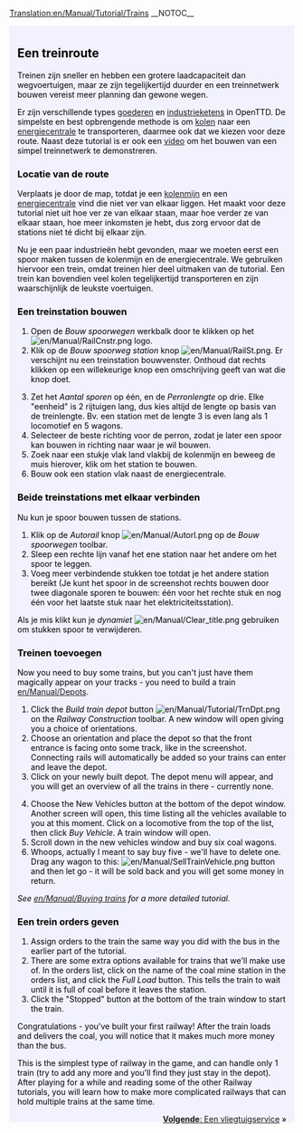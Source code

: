 [[Translation:en/Manual/Tutorial/Trains]]
{{nl/Vertaling|en/Manual/Tutorial/Trains|25}}
__NOTOC__
{{en/Tabs|5|3
|nl/Manual/Tutorial/Tutorial|1. Starten<!--
-->|nl/Manual/Tutorial/Bussen|2. Bussen<!--
-->|nl/Manual/Tutorial/Treinen|3. Treinen<!--
-->|nl/Manual/Tutorial/Vliegtuigen|4. Vliegtuigen<!--
-->|nl/Manual/Tutorial/Conclusie|5. Conclusie}}
<div style="padding:.5em 1em 1em 1em; border-top:none; background-color:#f1f2fe; color:#000;">
{{nl/Manual/Tutorial/Tutorial}}
==Een treinroute==
Treinen zijn sneller en hebben een grotere laadcapaciteit dan wegvoertuigen, maar ze zijn tegelijkertijd duurder en een treinnetwerk bouwen vereist meer planning dan gewone wegen.

Er zijn verschillende types [[nl/Manual/Base Set/Cargos/Goederen|goederen]] en [[nl/Manual/Industrie|industrie]]ketens in OpenTTD. De simpelste en best opbrengende methode is om [[nl/Manual/Base Set/Cargos/Kolen|kolen]] naar een [[nl/Manual/Base Set/Industries/Energiecentrale|energiecentrale]] te transporteren, daarmee ook dat we kiezen voor deze route. Naast deze tutorial is er ook een [http://www.cs.helsinki.fi/u/ihonkone/ottd_tut.ogg video] om het bouwen van een simpel treinnetwerk te demonstreren.

===Locatie van de route===
Verplaats je door de map, totdat je een [[nl/Manual/Base Set/Industries/Kolenmijn|kolenmijn]] en een [[nl/Manual/Base Set/Industries/Energiecentrale|energiecentrale]] vind die niet ver van elkaar liggen. Het maakt voor deze tutorial niet uit hoe ver ze van elkaar staan, maar hoe verder ze van elkaar staan, hoe meer inkomsten je hebt, dus zorg ervoor dat de stations niet té dicht bij elkaar zijn.
{{en/Phototable|[[File:en/Manual/Tutorial/Tutorial1.png|400px]]|Een energiecentrale vlakbij een kolenmijn.|none}}

Nu je een paar industrieën hebt gevonden, maar we moeten eerst een spoor maken tussen de kolenmijn en de energiecentrale. We gebruiken hiervoor een trein, omdat treinen hier deel uitmaken van de tutorial. Een trein kan bovendien veel kolen tegelijkertijd transporteren en zijn waarschijnlijk de leukste voertuigen.

===Een treinstation bouwen===
{{en/Phototable|[[File:nl/Manual/Bouw spoorwegen.png]]|De ''Bouw spoorwegen'' werkbalk.|none|6=:}}
#Open de ''Bouw spoorwegen'' werkbalk door te klikken op het [[File:en/Manual/RailCnstr.png]] logo.
#Klik op de ''Bouw spoorweg station'' knop [[File:en/Manual/RailSt.png]]. Er verschijnt nu een treinstation bouwvenster. Onthoud dat rechts klikken op een willekeurige knop een omschrijving geeft van wat die knop doet.
{{en/Phototable|[[File:nl/Manual/Stationgui.png]]|Het stationskeuze venster.|none|6=:}}
<ol start="3">
<li>Zet het ''Aantal sporen'' op één, en de ''Perronlengte'' op drie. Elke "eenheid" is 2 rijtuigen lang, dus kies altijd de lengte op basis van de treinlengte. Bv. een station met de lengte 3 is even lang als 1 locomotief en 5 wagons.
<li>Selecteer de beste richting voor de perron, zodat je later een spoor kan bouwen in richting naar waar je wil bouwen.
<li> Zoek naar een stukje vlak land vlakbij de kolenmijn en beweeg de muis hierover, klik om het station te bouwen.
<li> Bouw ook een station vlak naast de energiecentrale.
</ol>
{{en/Phototable|[[File:en/Manual/Tutorial/Tutorial2.png|400px]]|Jouw stations vlak naast industie.|none|6=:}}

===Beide treinstations met elkaar verbinden===
Nu kun je spoor bouwen tussen de stations.

#Klik op de  ''Autorail'' knop [[File:en/Manual/Autorl.png]] op de ''Bouw spoorwegen'' toolbar.
#Sleep een rechte lijn vanaf het ene station naar het andere om het spoor te leggen.
#Voeg meer verbindende stukken toe totdat je het andere station bereikt (Je kunt het spoor in de screenshot rechts bouwen door twee diagonale sporen te bouwen: één voor het rechte stuk en nog één voor het laatste stuk naar het elektriciteitsstation).
{{en/Phototable|[[File:en/Manual/Tutorial/Tutorial3.png|400px]]|Verbonden stations.|none|6=:}}

Als je mis klikt kun je ''dynamiet'' [[File:en/Manual/Clear title.png]] gebruiken om stukken spoor te verwijderen.

===Treinen toevoegen===
Now you need to buy some trains, but you can't just have them magically appear on your tracks - you need to build a train [[en/Manual/Depots]].

#Click the ''Build train depot'' button [[File:en/Manual/Tutorial/TrnDpt.png]] on the ''Railway Construction'' toolbar. A new window will open giving you a choice of orientations. 
#Choose an orientation and place the depot so that the front entrance is facing onto some track, like in the screenshot. Connecting rails will automatically be added so your trains can enter and leave the depot.
#Click on your newly built depot. The depot menu will appear, and you will get an overview of all the trains in there - currently none.
{{en/Phototable|[[File:en/Manual/Tutorial/Tutorial4.png|400px]]|The depot window|none|6=:}}
<ol start="4">
<li>Choose the New Vehicles button at the bottom of the depot window. Another screen will open, this time listing all the vehicles available to you at this moment. Click on a locomotive from the top of the list, then click ''Buy Vehicle''. A train window will open.
<li>Scroll down in the new vehicles window and buy six coal wagons.  
<li>Whoops, actually I meant to say buy five - we'll have to delete one. Drag any wagon to this: [[File:en/Manual/SellTrainVehicle.png]] button and then let go - it will be sold back and you will get some money in return.
</ol>
''See [[en/Manual/Buying trains]] for a more detailed tutorial.''

===Een trein orders geven===
#Assign orders to the train the same way you did with the bus in the earlier part of the tutorial.
#There are some extra options available for trains that we'll make use of. In the orders list, click on the name of the coal mine station in the orders list, and click the ''Full Load'' button. This tells the train to wait until it is full of coal before it leaves the station.
#Click the "Stopped" button at the bottom of the train window to start the train.

Congratulations - you've built your first railway!  After the train loads and delivers the coal, you will notice that it makes much more money than the bus.

This is the simplest type of railway in the game, and can handle only 1 train (try to add any more and you'll find they just stay in the depot).  After playing for a while and reading some of the other Railway tutorials, you will learn how to make more complicated railways that can hold multiple trains at the same time.

<span style="float: right">[[nl/Manual/Tutorial/Vliegtuigen|'''Volgende''': Een vliegtuigservice]] &raquo;</span>
</div>